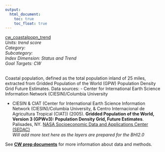 ```yaml
---
output:
  html_document:
    toc: true
    toc_float: true
---
```


[cw_coastalpopn_trend](https://github.com/OHI-Science/bhi/blob/master/baltic/layers/cw_coastalpopn_trend_gl2014.csv)\
*Units: trend score*\
*Category:*\
*Subcategory:*\
*Index Dimension: Status and Trend*\
*Goal Targets: CW*\
<br>

Coastal population, defined as the total population inland of 25 miles, extracted from Gridded Population of the World (GPW) Population Density Grid Future Estimates.
Data sources:
- Center for International Earth Science Information Network (CIESIN)/Columbia University

- CIESIN & CIAT (Center for International Earth Science Information Network (CIESIN)/Columbia University, & Centro Internacional de Agricultura Tropical (CIAT)) (2005). **Gridded Population of the World, Version 3 (GPWv3): Population Density Grid, Future Estimates**. Palisades, NY. [NASA Socioeconomic Data and Applications Center (SEDAC)](http://sedac.ciesin.columbia.edu/data/set/gpw-v3-population-density-future-estimates)\
*Will add more text here as the layers are prepared for the BHI2.0*

See [**CW prep documents**](https://github.com/OHI-Science/bhi-1.0-archive/blob/draft/baltic2015/prep/CW/cw_prep.md) for more information about data and methods.

<br>

